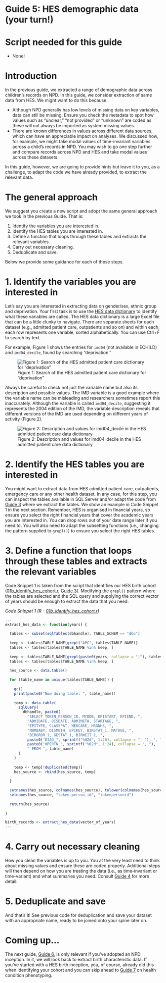 # Guide 5: HES demographic data (your turn!) {.unnumbered}

# Script needed for this guide

* None!

# Introduction

In the previous guide, we extracted a range of demographic data across children’s records on NPD. In this guide, we consider extraction of same data from HES. We might want to do this because:

* Although NPD generally has low levels of missing data on key variables, data can still be missing. Ensure you check the metadata to spot how values such as “unclear,” “not provided” or “unknown” are coded as these will not always be imported as system missing values.
* There are known differences in values across different data sources, which can have an appreciable impact on analyses. We discussed how, for example, we might take modal values of time-invariant variables across a child’s records in NPD. You may wish to go one step further and compare records across NPD and HES and take modal values across these datasets.

In this guide, however, we are going to provide hints but leave it to you, as a challenge, to adapt the code we have already provided, to extract the relevant data.

# The general approach

We suggest you create a new script and adopt the same general approach we took in the previous Guide. That is:

1. Identify the variables you are interested in.
2. Identify the HES tables you are interested in.
3. Define a function that loops through these tables and extracts the relevant variables.
4. Carry out necessary cleaning.
5. Deduplicate and save.

Below we provide some guidance for each of these steps.

# 1. Identify the variables you are interested in

Let’s say you are interested in extracting data on gender/sex, ethnic group and deprivation. Your first task is to use the [HES data dictionary](https://digital.nhs.uk/data-and-information/data-tools-and-services/data-services/hospital-episode-statistics/hospital-episode-statistics-data-dictionary){target="_blank"} to identify what these variables are called. The HES data dictionary is a large Excel file that can be a little clunky to navigate. There are separate sheets for each dataset (e.g., admitted patient care, outpatients and so on) and within each, each row represents one variable, sorted alphabetically. You can use Ctrl+F to search by text.

For example, Figure 1 shows the entries for `imd04` (not available in ECHILD) and `imd04_decile`, found by searching “deprivation.”

![Figure 1: Search of the HES admitted patient care dictionary for “deprivation”](static/hes_dd_deprivation.png){fig-alt="Screenshot from the HES data diciontary with a search for deprivation."}

Always be careful to check not just the variable name but also its description and possible values. The IMD variable is a good example where the variable name can be misleading and researchers sometimes report this inaccurately. Although the variable is called `imd04_decile`, suggesting it represents the 2004 edition of the IMD, the variable description reveals that different versions of the IMD are used depending on different years of activity (Figure 2).

![Figure 2: Description and values for imd04_decile in the HES admitted patient care data dictionary](static/hes_dd_deprivation_descr.png){fig-alt="Screenshot from the HES data diciontary with the descriptions of imd04 and imd04_decile"}

# 2. Identify the HES tables you are interested in

You might want to extract data from HES admitted patient care, outpatients, emergency care or any other health dataset. In any case, for this step, you can inspect the tables available in SQL Server and/or adapt the code from [Guide 3](guide03_cohort.qmd) where we extract the tables. We show an example in Code Snippet 1 in the next section. Remember, HES is organised in financial years, so ensure you select the right financial years that cover the academic years you are interested in. You can drop rows out of your date range later if you need to. You will also need to adapt the subsetting functions (i.e., changing the pattern supplied to `grepl()`) to ensure you select the right HES tables.

# 3. Define a function that loops through these tables and extracts the relevant variables

Code Snippet 1 is taken from the script that identifies our HES birth cohort ([01b_identify_hes_cohort.r](scripts/01b_identify_hes_cohort.r), [Guide 3](guide03_cohort.qmd)). Modifying the `grepl()` pattern where the tables are selected and the SQL query and supplying the correct vector of years should be enough to extract the data that you need.

*Code Snippet 1 (R - [01b_identify_hes_cohort.r](scripts/01b_identify_hes_cohort.r))*
``` r
---
extract_hes_data <- function(years) {
  
  tables <- subset(sqlTables(dbhandle), TABLE_SCHEM == "dbo")
  
  keep <- tables$TABLE_NAME[grepl("APC", tables$TABLE_NAME)]
  tables <- tables[tables$TABLE_NAME %in% keep, ]
  
  keep <- tables$TABLE_NAME[grepl(paste0(years, collapse = "|"), tables$TABLE_NAME)]
  tables <- tables[tables$TABLE_NAME %in% keep, ]
  
  hes_source <- data.table()
  
  for (table_name in unique(tables$TABLE_NAME)) {
    
    gc()
    print(paste0("Now doing table: ", table_name))
    
    temp <- data.table(
      sqlQuery(
        dbhandle, paste0(
          "SELECT TOKEN_PERSON_ID, MYDOB, EPISTART, EPIEND, ",
          "ADMIDATE, DISDATE, ADMIMETH, STARTAGE, ",
          "EPITYPE, CLASSPAT, NEOCARE, HRGNHS, ",
          "NUMBABY, DISMETH, EPIKEY, BIRSTAT_1, MATAGE, ",
          "BIRORDR_1, GESTAT_1, BIRWEIT_1, ",
          paste0("DIAG_", sprintf("%02d", 1:20), collapse = ", "), ", ",
          paste0("OPERTN_", sprintf("%02d", 1:24), collapse = ", "),
          " FROM ", table_name)
      )
    )
    
    temp <- temp[!duplicated(temp)]
    hes_source <- rbind(hes_source, temp)
    
  }
  
  setnames(hes_source, colnames(hes_source), tolower(colnames(hes_source)))
  setnames(hes_source, "token_person_id", "tokenpersonid")
  
  return(hes_source)
  
}

birth_records <- extract_hes_data(vector_of_years)
---
```

# 4. Carry out necessary cleaning

How you clean the variables is up to you. You at the very least need to think about missing values and ensure these are coded properly. Additional steps will then depend on how you are treating the data (i.e., as time-invariant or time-variant) and what summaries you need. Consult [Guide 4](guide04_demo_npd.qmd) for more detail.

# 5. Deduplicate and save

And that’s it! See previous code for deduplication and save your dataset with an appropriate name, ready to be joined onto your spine later on. 

# Coming up...

The next guide, [Guide 6](guide06_birth_chars.qmd), is only relevant if you’ve adopted an NPD inception. In it, we will look back to extract birth characteristic data. If you’ve started with a HES birth inception, you, of course, already did this when identifying your cohort and you can skip ahead to [Guide 7](guide07_phenotype.qmd) on health condition phenotyping.
